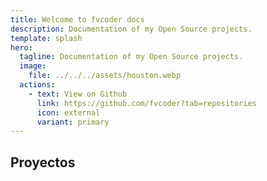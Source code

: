 ```yaml
---
title: Welcome to fvcoder docs
description: Documentation of my Open Source projects.
template: splash
hero:
  tagline: Documentation of my Open Source projects.
  image:
    file: ../../../assets/houston.webp
  actions:
    - text: View on Github
      link: https://github.com/fvcoder?tab=repositories
      icon: external
      variant: primary
---
```



## Proyectos
<CardGrid>
  <LinkCard
    title="wasap-core"
    description="It's a set of tools for WhatsApp bots, but it can be useful for different chatbot projects."
    href="/en/wasap-core"
  />
</CardGrid>
